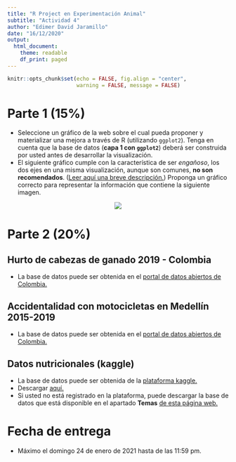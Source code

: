 ```yaml
---
title: "R Project en Experimentación Animal"
subtitle: "Actividad 4"
author: "Edimer David Jaramillo"
date: "16/12/2020"
output:
  html_document:
    theme: readable
    df_print: paged
---
```


```r
knitr::opts_chunk$set(echo = FALSE, fig.align = "center",
                      warning = FALSE, message = FALSE)
```

# Parte 1 (15%)

- Seleccione un gráfico de la web  sobre el cual pueda proponer y materializar una mejora a través de R (utilizando `ggplot2`). Tenga en cuenta que la base de datos (**capa 1 con `ggplot2`**) deberá ser construida por usted antes de desarrollar la visualización.
- El siguiente gráfico cumple con la característica de ser *engañoso*, los dos ejes en una misma visualización, aunque son comunes, **no son recomendados**. ([Leer aquí una breve descripción.](https://blog.revolutionanalytics.com/2016/08/dual-axis-time-series.html)) Proponga un gráfico correcto para representar la información que contiene la siguiente imagen.

<center>
![](image/img1.PNG)
</center>

# Parte 2 (20%)

## Hurto de cabezas de ganado 2019 - Colombia

- La base de datos puede ser obtenida en el [portal de datos abiertos de Colombia.](https://www.datos.gov.co/Estad-sticas-Nacionales/HURTO-A-CABEZAS-DE-GANADO-PER-ODO-DEL-01-DE-ENERO-/yvbq-tq9x)

## Accidentalidad con motocicletas en Medellín 2015-2019

- La base de datos puede ser obtenida en el [portal de datos abiertos de Colombia.](https://www.datos.gov.co/Estad-sticas-Nacionales/Accidentalidad-con-motos-municipio-de-Medell-n-act/b7ik-2upt)

## Datos nutricionales (kaggle)

- La base de datos puede ser obtenida de la  [plataforma kaggle.](https://www.kaggle.com/ofrancisco/emoji-diet-nutritional-data-sr28)
- Descargar [aquí.]((/actividades/Actividad-04/datos_kaggle_nutrition.csv))
- Si usted no está registrado en la plataforma, puede descargar la base de datos que está disponible en el apartado **Temas** [de esta página web.](https://rproject-udea.netlify.app/services/)

# Fecha de entrega

- Máximo el domingo 24 de enero de 2021 hasta de las 11:59 pm.